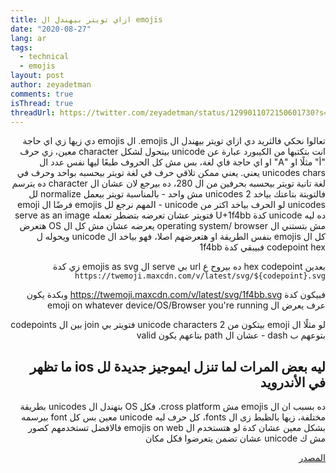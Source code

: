 ```yaml
---
title: ازاي تويتر بيهندل ال emojis
date: "2020-08-27"
lang: ar
tags:
  - technical
  - emojis
layout: post
author: zeyadetman
comments: true
isThread: true
threadUrl: https://twitter.com/zeyadetman/status/1299011072150601730?s=20&t=6m0-xkzw0Q76cT-uV60tmw
---
```


<div dir="rtl">
تعالوا نحكي فالثريد دي ازاي تويتر بيهندل ال emojis.
ال emojis دي زيها زي اي حاجة انت بتكتبها من الكيبورد عبارة عن unicode بيتحول لشكل character معين، زي حرف "أ" مثلًا او "A" او اي حاجة فاي لغة، بس مش كل الحروف طبعًا ليها نفس عدد ال unicodes chars يعني.
يعني ممكن تلاقي حرف في لغة تويتر بيحسبه بواحد وحرف في لغة تانية تويتر بيحسبه بحرفين من ال 280، ده بيرجع لان عشان ال character ده يترسم فالتويتة بتاعتك بياخد 2 unicodes مش واحد - بالمناسبة تويتر بيعمل normalize لل unicodes لو الحرف بياخد اكتر من unicode - المهم نرجع لل emojis فرضًا ال emoji ده ليه unicode كدة U+1f4bb فتويتر عشان تعرضه بتضطر تعمله serve as an image مش بتستني ال operating system/ browser يعرضه عشان مش كل ال OS هتعرض كل ال emojis بنفس الطريقة او هتعرضهم اصلا، فهو بياخد ال unicode ويحوله ل codepoint hex فبيبقي كدة 1f4bb

بعدين hex codepoint ده بيروح ع url بي serve ال emojis as svg زي كدة
`https://twemoji.maxcdn.com/v/latest/svg/${codepoint}.svg`

فبيكون كدة https://twemoji.maxcdn.com/v/latest/svg/1f4bb.svg وبكدة يكون عرف يعرض ال emoji on whatever device/OS/Browser you're running

لو مثلًا ال emoji بيتكون من 2 unicode characters فتويتر بي join بين ال codepoints بتوعهم ب dash - عشان ال path بتاعهم يكون valid

## ليه بعض المرات لما تنزل ايموجيز جديدة لل ios ما تظهر في الأندرويد

ده بسبب ان ال emojis مش cross platform، فكل OS بتهندل ال unicodes بطريقة مختلفة، زيها بالظبط زى ال fonts، كل حرف ليه unicode معين بس كل font بيرسمه بشكل معين عشان كدة لو هتستخدم ال emojis on web فالافضل تستخدمهم كصور مش ك unicode عشان تضمن يتعرضوا فكل مكان

[المصدر](https://github.com/twitter/twemoji-parser/blob/937079b964bd07381350ac2ea966e5c78c2a39ea/src/index.js#L20)

</div>
